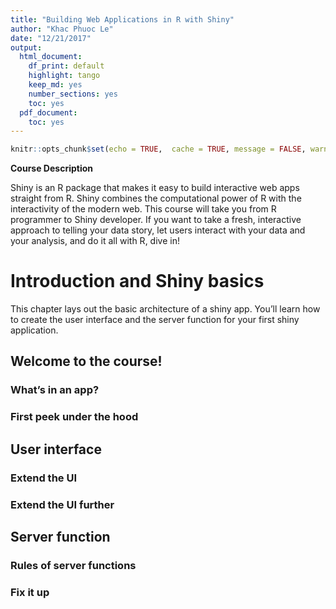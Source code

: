 ```yaml
---
title: "Building Web Applications in R with Shiny"
author: "Khac Phuoc Le"
date: "12/21/2017"
output:
  html_document:
    df_print: default
    highlight: tango
    keep_md: yes
    number_sections: yes
    toc: yes
  pdf_document:
    toc: yes
---
```


```r
knitr::opts_chunk$set(echo = TRUE,  cache = TRUE, message = FALSE, warning = FALSE)
``` 



**Course Description**

Shiny is an R package that makes it easy to build interactive web apps straight from R. Shiny combines the computational power of R with the interactivity of the modern web. This course will take you from R programmer to Shiny developer. If you want to take a fresh, interactive approach to telling your data story, let users interact with your data and your analysis, and do it all with R, dive in!

# Introduction and Shiny basics

This chapter lays out the basic architecture of a shiny app. You'll learn how to create the user interface and the server function for your first shiny application.


## Welcome to the course! 
  
### What's in an app? 






### First peek under the hood 









## User interface 

### Extend the UI 






### Extend the UI further 










## Server function 

### Rules of server functions 






### Fix it up 








